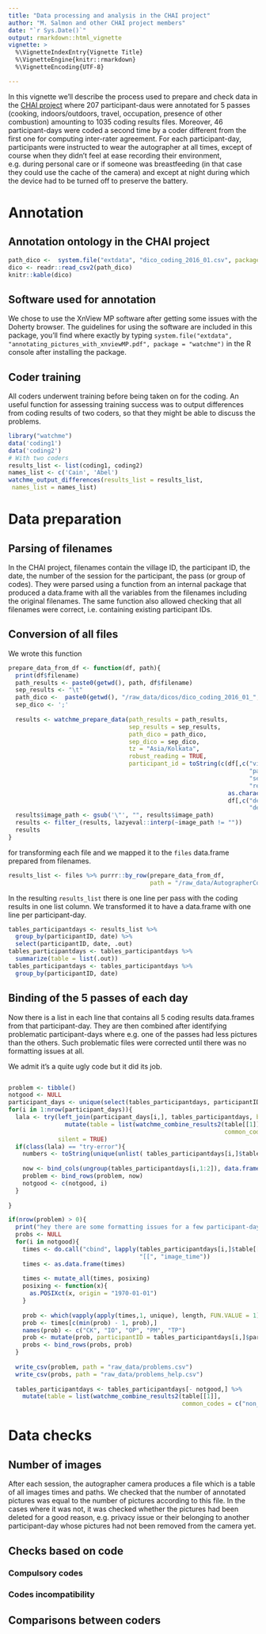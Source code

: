 ```yaml
---
title: "Data processing and analysis in the CHAI project"
author: "M. Salmon and other CHAI project members"
date: "`r Sys.Date()`"
output: rmarkdown::html_vignette   
vignette: >
  %\VignetteIndexEntry{Vignette Title}
  %\VignetteEngine{knitr::rmarkdown}
  %\VignetteEncoding{UTF-8}

---
```


In this vignette we'll describe the process used to prepare and check data in the [CHAI project](http://www.chaiproject.org/) where 207 participant-daus were annotated for 5 passes (cooking, indoors/outdoors, travel, occupation, presence of other combustion) amounting to 1035 coding results files. Moreover, 46 participant-days were coded a second time by a coder different from the first one for computing inter-rater agreement. For each participant-day, participants were instructed to wear the autographer at all times, except of course when they didn't feel at ease recording their environment, e.g. during personal care or if someone was breastfeeding (in that case they could use the cache of the camera) and except at night during which the device had to be turned off to preserve the battery.

# Annotation

## Annotation ontology in the CHAI project

```r
path_dico <-  system.file("extdata", "dico_coding_2016_01.csv", package = "watchme")
dico <- readr::read_csv2(path_dico)
knitr::kable(dico)
```

## Software used for annotation

We chose to use the XnView MP software after getting some issues with the Doherty browser. The guidelines for using the software are included in this package, you'll find where exactly by typing `system.file("extdata", "annotating_pictures_with_xnviewMP.pdf", package = "watchme")` in the R console after installing the package.

## Coder training

All coders underwent training before being taken on for the coding. An useful function for assessing training success was to output differences from coding results of two coders, so that they might be able to discuss the problems.

```r
library("watchme")
data('coding1')
data('coding2')
# With two coders
results_list <- list(coding1, coding2)
names_list <- c('Cain', 'Abel')
watchme_output_differences(results_list = results_list,
 names_list = names_list)
```

# Data preparation

## Parsing of filenames

In the CHAI project, filenames contain the village ID, the participant ID, the date, the number of the session for the participant, the pass (or group of codes). They were parsed using a function from an internal package that produced a data.frame with all the variables from the filenames including the original filenames. The same function also allowed checking that all filenames were correct, i.e. containing existing participant IDs.

## Conversion of all files

We wrote this function

```r
prepare_data_from_df <- function(df, path){
  print(df$filename)
  path_results <- paste0(getwd(), path, df$filename)
  sep_results <- "\t"
  path_dico <-  paste0(getwd(), "/raw_data/dicos/dico_coding_2016_01_", df$pass, ".csv")
  sep_dico <- ';'
  
  results <- watchme_prepare_data(path_results = path_results,
                                  sep_results = sep_results,
                                  path_dico = path_dico,
                                  sep_dico = sep_dico,
                                  tz = "Asia/Kolkata",
                                  robust_reading = TRUE,
                                  participant_id = toString(c(df[,c("villageID",
                                                                    "participantID",
                                                                    "session",
                                                                    "repeated")],
                                                              as.character(df$"date"),
                                                              df[,c("deviceType",
                                                                    "deviceID")])))
  results$image_path <- gsub('\"', "", results$image_path)
  results <- filter_(results, lazyeval::interp(~image_path != ""))
  results
}

``` 

for transforming each file and we mapped it to the `files` data.frame prepared from filenames.



```r
results_list <- files %>% purrr::by_row(prepare_data_from_df,
                                        path = "/raw_data/AutographerCodes_NewProtocol/")

```

In the resulting `results_list` there is one line per pass with the coding results in one list column. We transformed it to have a data.frame with one line per participant-day.

```r
tables_participantdays <- results_list %>%
  group_by(participantID, date) %>%
  select(participantID, date, .out) 
tables_participantdays <- tables_participantdays %>%
  summarize(table = list(.out)) 
tables_participantdays <- tables_participantdays %>% 
  group_by(participantID, date)
```

## Binding of the 5 passes of each day

Now there is a list in each line that contains all 5 coding results data.frames from that participant-day. They are then combined after identifying problematic participant-days where e.g. one of the passes had less pictures than the others. Such problematic files were corrected until there was no formatting issues at all.

We admit it's a quite ugly code but it did its job.

```r

problem <- tibble()
notgood <- NULL
participant_days <- unique(select(tables_participantdays, participantID, date))
for(i in 1:nrow(participant_days)){
  lala <- try(left_join(participant_days[i,], tables_participantdays, by = c("participantID", "date")) %>%
                mutate(table = list(watchme_combine_results2(table[[1]],
                                                             common_codes = c("non_codable")))),
              silent = TRUE)
  if(class(lala) == "try-error"){
    numbers <- toString(unique(unlist( tables_participantdays[i,]$table[[1]] %>% lapply(nrow))))
    
    now <- bind_cols(ungroup(tables_participantdays[i,1:2]), data.frame(numbers = numbers))
    problem <- bind_rows(problem, now)
    notgood <- c(notgood, i)
  }
  
}

if(nrow(problem) > 0){
  print("hey there are some formatting issues for a few participant-days!")
  probs <- NULL
  for(i in notgood){
    times <- do.call("cbind", lapply(tables_participantdays[i,]$table[[1]],
                                     "[[", "image_time"))
    times <- as.data.frame(times)
    
    times <- mutate_all(times, posixing)
    posixing <- function(x){
      as.POSIXct(x, origin = "1970-01-01")
    }
    
    prob <- which(vapply(apply(times,1, unique), length, FUN.VALUE = 1) > 1)
    prob <- times[c(min(prob) - 1, prob),]
    names(prob) <- c("CK", "IO", "OP", "PM", "TP")
    prob <- mutate(prob, participantID = tables_participantdays[i,]$participantID)
    probs <- bind_rows(probs, prob)
  }
  
  write_csv(problem, path = "raw_data/problems.csv")
  write_csv(probs, path = "raw_data/problems_help.csv")
  
  tables_participantdays <- tables_participantdays[- notgood,] %>%
    mutate(table = list(watchme_combine_results2(table[[1]],
                                                 common_codes = c("non_codable"))))
```



# Data checks

## Number of images

After each session, the autographer camera produces a file which is a table of all images times and paths. We checked that the number of annotated pictures was equal to the number of pictures according to this file. In the cases where it was not, it was checked whether the pictures had been deleted for a good reason, e.g. privacy issue or their belonging to another participant-day whose pictures had not been removed from the camera yet.

## Checks based on code

### Compulsory codes

### Codes incompatibility

## Comparisons between coders
